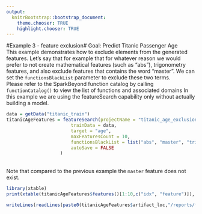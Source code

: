 ```yaml
---
output:
  knitrBootstrap::bootstrap_document:
    theme.chooser: TRUE
    highlight.chooser: TRUE
---
```


<!--
%\VignetteEngine{knitr::rmarkdown}
%\VignetteIndexEntry{Example 3}
%\VignetteDepends{xtable}
-->
#Example 3 - feature exclusion#
Goal: Predict Titanic Passenger Age
<br>
This example demonstrates how to exclude elements from the generated features. 
Let's say that for example that for whatever reason we would prefer to not create mathematical features (such as "abs"), trigonometry features, and also exclude features that contains the word "master". We can set the `functionsBlackList` parameter to exclude these two terms. 
<br>
Please refer to the SparkBeyond function catalog by calling `functionCatalog()` to view the list of functions and associated domains
In this example we are using the featureSearch capability only without actually building a model.
<br>
```r
data = getData("titanic_train")
titanicAgeFeatures = featureSearch(projectName = "titanic_age_exclusions",
                        trainData = data,
                        target = "age", 
                        maxFeaturesCount = 10,
                        functionsBlackList = list("abs", "master", "trigonometry"),  # blacklist trigonometric functions "abs" and "master"
                        autoSave = FALSE
                    )

```
<br>
Note that compared to the previous example the `master` feature does not exist.
<br>
```r
library(xtable)
print(xtable(titanicAgeFeatures$features()[1:10,c("idx", "feature")]), type='html', comment=F) 
```

```r
writeLines(readLines(paste0(titanicAgeFeatures$artifact_loc,"/reports/features/features_trace.txt"),n=9))
```

